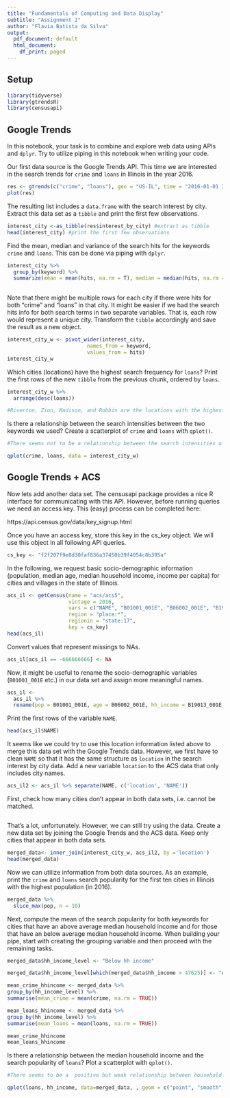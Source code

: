 ```yaml
---
title: "Fundamentals of Computing and Data Display"
subtitle: "Assignment 2"
author: "Flavia Batista da Silva" 
output:
  pdf_document: default
  html_document:
    df_print: paged
---
```


## Setup

```r
library(tidyverse)
library(gtrendsR)
library(censusapi)
```

## Google Trends

In this notebook, your task is to combine and explore web data using APIs and `dplyr`. Try to utilize piping in this notebook when writing your code.

Our first data source is the Google Trends API. This time we are interested in the search trends for `crime` and `loans` in Illinois in the year 2016.

```r
res <- gtrends(c("crime", "loans"), geo = "US-IL", time = "2016-01-01 2016-12-31", low_search_volume = TRUE)
plot(res) 
```

The resulting list includes a `data.frame` with the search interest by city. Extract this data set as a `tibble` and print the first few observations.

```r
interest_city <-as_tibble(res$interest_by_city) #extract as tibble
head(interest_city) #print the first few observations
```

Find the mean, median and variance of the search hits for the keywords `crime` and `loans`. This can be done via piping with `dplyr`.

```r
interest_city %>% 
  group_by(keyword) %>%
  summarize(mean = mean(hits, na.rm = T), median = median(hits, na.rm = T), variance = var(hits, na.rm = T))
  
```

Note that there might be multiple rows for each city if there were hits for both "crime" and "loans" in that city. It might be easier if we had the search hits info for both search terms in two separate variables. That is, each row would represent a unique city. Transform the `tibble` accordingly and save the result as a new object.

```r
interest_city_w <- pivot_wider(interest_city, 
                          names_from = keyword, 
                          values_from = hits)
interest_city_w 
```

Which cities (locations) have the highest search frequency for `loans`? Print the first rows of the new `tibble` from the previous chunk, ordered by `loans`.

```r
interest_city_w %>% 
  arrange(desc(loans))

#Riverton, Zion, Madison, and Robbin are the locations with the highest seach frequency for "loans".
```

Is there a relationship between the search intensities between the two keywords we used? Create a scatterplot of `crime` and `loans` with `qplot()`.

```r
#There seems not to be a relationship between the search intensities of "loans" and "crime".

qplot(crime, loans, data = interest_city_w)
```

## Google Trends + ACS

Now lets add another data set. The censusapi package provides a nice R interface for communicating with this API. However, before running queries we need an access key. This (easy) process can be completed here:

https://api.census.gov/data/key_signup.html

Once you have an access key, store this key in the cs_key object. We will use this object in all following API queries.

```r
cs_key <- "f2f207f9e8d30faf836a37450b39f4054c8b395a"
```

In the following, we request basic socio-demographic information (population, median age, median household income, income per capita) for cities and villages in the state of Illinois.

```r
acs_il <- getCensus(name = "acs/acs5",
                    vintage = 2016, 
                    vars = c("NAME", "B01001_001E", "B06002_001E", "B19013_001E", "B19301_001E"), 
                    region = "place:*", 
                    regionin = "state:17",
                    key = cs_key)
head(acs_il)
```

Convert values that represent missings to NAs.

```r
acs_il[acs_il == -666666666] <- NA
```

Now, it might be useful to rename the socio-demographic variables (`B01001_001E` etc.) in our data set and assign more meaningful names. 

```r

acs_il <-
  acs_il %>%
  rename(pop = B01001_001E, age = B06002_001E, hh_income = B19013_001E, income = B19301_001E)

```

Print the first rows of the variable `NAME`.

```r

head(acs_il$NAME)

```

It seems like we could try to use this location information listed above to merge this data set with the Google Trends data. However, we first have to clean `NAME` so that it has the same structure as `location` in the search interest by city data. Add a new variable `location` to the ACS data that only includes city names. 

```r
acs_il2 <- acs_il %>% separate(NAME, c('location', 'NAME')) 
```

First, check how many cities don't appear in both data sets, i.e. cannot be matched.

```r

```

That's a lot, unfortunately. However, we can still try using the data. Create a new data set by joining the Google Trends and the ACS data. Keep only cities that appear in both data sets. 

```r
merged_data<- inner_join(interest_city_w, acs_il2, by ='location')
head(merged_data)
```

Now we can utilize information from both data sources. As an example, print the `crime` and `loans` search popularity for the first ten cities in Illinois with the highest population (in 2016).

```r
merged_data %>%
  slice_max(pop, n = 10)
```

Next, compute the mean of the search popularity for both keywords for cities that have an above average median household income and for those that have an below average median household income. When building your pipe, start with creating the grouping variable and then proceed with the remaining tasks.

```r

merged_data$hh_income_level <- "Below hh income"

merged_data$hh_income_level[which(merged_data$hh_income > 47625)] <- "Above hh income"

mean_crime_hhincome <- merged_data %>%
group_by(hh_income_level) %>%
summarise(mean_crime = mean(crime, na.rm = TRUE))

mean_loans_hhincome <- merged_data %>%
group_by(hh_income_level) %>%
summarise(mean_loans = mean(loans, na.rm = TRUE))

mean_crime_hhincome
mean_loans_hhincome


```

Is there a relationship between the median household income and the search popularity of `loans`? Plot a scatterplot with `qplot()`.

```r

#There seems to be a  positive but weak relationship between household income and the search popularity of "loans".

qplot(loans, hh_income, data=merged_data, , geom = c("point", "smooth")) 
```
